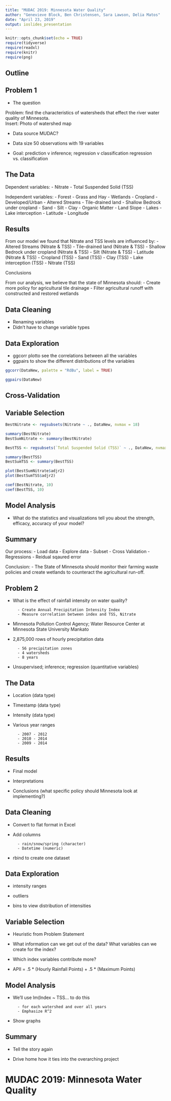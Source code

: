 ```yaml
---
title: "MUDAC 2019: Minnesota Water Quality"
author: "Genevieve Block, Ben Christensen, Sara Lawson, Delia Matos"
date: "April 23, 2019"
output: ioslides_presentation
---
```


```r
knitr::opts_chunk$set(echo = TRUE)
require(tidyverse)
require(readxl)
require(knitr)
require(png)

```

## Outline


## Problem 1

- The question

Problem: find the characteristics of watersheds that effect the river water quality of Minnesota.  
Insert: Photo of watershed map 

- Data source
MUDAC?

- Data size
50 observations with 19 variables 

- Goal: prediction v inference; regression v classification
regression vs. classification

## The Data

Dependent variables:
 - Nitrate
 - Total Suspended Solid (TSS)

Independent variables:
 - Forest
 - Grass and Hay
 - Wetlands
 - Cropland
 - Developed/Urban
 - Altered Streams
 - Tile-drained land
 - Shallow Bedrock under cropland
 - Sand
 - Silt
 - Clay
 - Organic Matter
 - Land Slope
 - Lakes
 - Lake interception
 - Latitude
 - Longitude 

## Results

From our model we found that Nitrate and TSS levels are influenced by:
 - Altered Streams (Nitrate & TSS)
 - Tile-drained land (Nitrate & TSS)
 - Shallow Bedrock under cropland (Nitrate & TSS)
 - Silt (Nitrate & TSS)
 - Latitude (Nitrate & TSS)
 - Cropland (TSS)
 - Sand (TSS)
 - Clay (TSS)
 - Lake interception (TSS)
 - Nitrate (TSS)
 
Conclusions 

From our analysis, we believe that the state of Minnesota should:
 - Create more policy for agricultural tile drainage
 - Filter agricultural runoff with constructed and restored wetlands


## Data Cleaning

- Renaming variables
- Didn't have to change variable types 



## Data Exploration
- ggcorr plotto see the correlations between all the variables 
- ggpairs to show the different distributions of the variables 

```r
ggcorr(DataNew, palette = "RdBu", label = TRUE)

ggpairs(DataNew)

```


## Cross-Validation


## Variable Selection

```r

BestNitrate <- regsubsets(Nitrate ~ ., DataNew, nvmax = 18)

summary(BestNitrate)
BestSumNitrate <- summary(BestNitrate)
```

```r
BestTSS <- regsubsets(`Total Suspended Solid (TSS)` ~ ., DataNew, nvmax = 18)

summary(BestTSS)
BestSumTSS <- summary(BestTSS)
```
```r
plot(BestSumNitrate$adjr2)
plot(BestSumTSS$adjr2)
```

```r
coef(BestNitrate, 10)
coef(BestTSS, 10)
```
## Model Analysis

- What do the statistics and visualizations tell you about the strength, efficacy, accuracy of your model?


## Summary

Our process:
- Load data
- Explore data
- Subset 
- Cross Validation 
- Regressions
- Reidual sqaured error 

Conclusion: 
- The State of Minnesota should monitor their farming waste policies and create wetlands to counteract the agricultural run-off.
 
 
## Problem 2

- What is the effect of rainfall intensity on water quality?

        - Create Annual Precipitation Intensity Index
        - Measure correlation between index and TSS, Nitrate

- Minnesota Pollution Control Agency; Water Resource Center at Minnesota State University Mankato

- 2,875,000 rows of hourly precipitation data

        - 56 precipitation zones
        - 4 watersheds
        - 8 years

- Unsupervised; inference; regression (quantitative variables)


## The Data

- Location (data type)

- Timestamp (data type)

- Intensity (data type)

- Various year ranges 

        - 2007 - 2012
        - 2010 - 2014
        - 2009 - 2014


## Results

- Final model

- Interpretations

- Conclusions (what specific policy should Minnesota look at implementing?)


## Data Cleaning

- Convert to flat format in Excel

- Add columns 
        
        - rain/snow/spring (character)
        - Datetime (numeric)

- rbind to create one dataset


## Data Exploration

- intensity ranges

- outliers

- bins to view distribution of intensities 


## Variable Selection

- Heuristic from Problem Statement

- What information can we get out of the data? What variables can we create for the index?

- Which index variables contribute more?

- APII = .5 * (Hourly Rainfall Points) + .5 * (Maximum Points)


## Model Analysis

- We'll use lm(Index ~ TSS... to do this

        - for each watershed and over all years
        - Emphasize R^2

- Show graphs


## Summary

 - Tell the story again
 
 - Drive home how it ties into the overarching project
 


# MUDAC 2019: Minnesota Water Quality 
